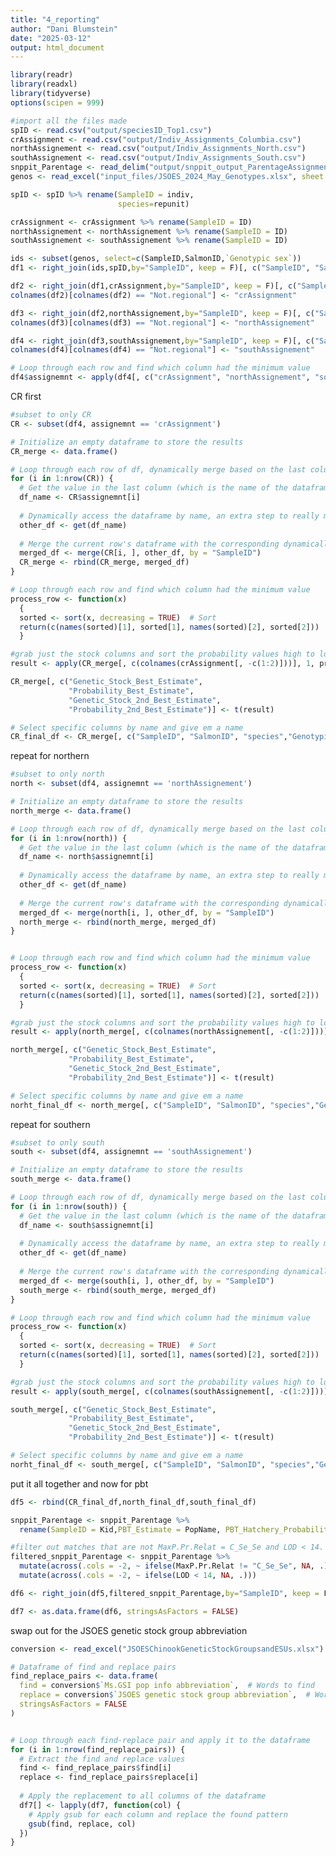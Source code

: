 ---
title: "4_reporting"
author: "Dani Blumstein"
date: "2025-03-12"
output: html_document
---

```{r}
library(readr)
library(readxl)
library(tidyverse)
options(scipen = 999)

#import all the files made
spID <- read.csv("output/speciesID_Top1.csv")
crAssignment <- read.csv("output/Indiv_Assignments_Columbia.csv")
northAssignement <- read.csv("output/Indiv_Assignments_North.csv")
southAssignement <- read.csv("output/Indiv_Assignments_South.csv")
snppit_Parentage <- read_delim("output/snppit_output_ParentageAssignments.txt", delim = "\t", escape_double = FALSE, trim_ws = TRUE)
genos <- read_excel("input_files/JSOES_2024_May_Genotypes.xlsx", sheet = "Ots334")
```

```{r}
spID <- spID %>% rename(SampleID = indiv,
                        species=repunit)

crAssignment <- crAssignment %>% rename(SampleID = ID)
northAssignement <- northAssignement %>% rename(SampleID = ID)
southAssignement <- southAssignement %>% rename(SampleID = ID)

ids <- subset(genos, select=c(SampleID,SalmonID,`Genotypic sex`))
df1 <- right_join(ids,spID,by="SampleID", keep = F)[, c("SampleID", "SalmonID", "Genotypic sex","species", "rep_pofz")]

df2 <- right_join(df1,crAssignment,by="SampleID", keep = F)[, c("SampleID", "SalmonID", "Genotypic sex","species", "Not.regional" )]
colnames(df2)[colnames(df2) == "Not.regional"] <- "crAssignment"

df3 <- right_join(df2,northAssignement,by="SampleID", keep = F)[, c("SampleID", "SalmonID","Genotypic sex", "species","crAssignment", "Not.regional" )]
colnames(df3)[colnames(df3) == "Not.regional"] <- "northAssignement"

df4 <- right_join(df3,southAssignement,by="SampleID", keep = F)[, c("SampleID", "SalmonID", "Genotypic sex","species","crAssignment", "northAssignement","Not.regional" )]
colnames(df4)[colnames(df4) == "Not.regional"] <- "southAssignement"

# Loop through each row and find which column had the minimum value
df4$assignemnt <- apply(df4[, c("crAssignment", "northAssignement", "southAssignement")], 1, function(x) names(x)[which.min(x)])

```

CR first
```{r}
#subset to only CR
CR <- subset(df4, assignemnt == 'crAssignment')

# Initialize an empty dataframe to store the results
CR_merge <- data.frame()

# Loop through each row of df, dynamically merge based on the last column, the region
for (i in 1:nrow(CR)) {
  # Get the value in the last column (which is the name of the dataframe to merge with)
  df_name <- CR$assignemnt[i]
  
  # Dynamically access the dataframe by name, an extra step to really make sure you are woking with the right region
  other_df <- get(df_name)
  
  # Merge the current row's dataframe with the corresponding dynamically selected dataframe on SampleID
  merged_df <- merge(CR[i, ], other_df, by = "SampleID")
  CR_merge <- rbind(CR_merge, merged_df)
}

# Loop through each row and find which column had the minimum value
process_row <- function(x) 
  {
  sorted <- sort(x, decreasing = TRUE)  # Sort
  return(c(names(sorted)[1], sorted[1], names(sorted)[2], sorted[2]))
  }

#grab just the stock columns and sort the probability values high to low and grab the two highest probabilities 
result <- apply(CR_merge[, c(colnames(crAssignment[, -c(1:2)]))], 1, process_row)

CR_merge[, c("Genetic_Stock_Best_Estimate",
             "Probability_Best_Estimate",
             "Genetic_Stock_2nd_Best_Estimate",
             "Probability_2nd_Best_Estimate")] <- t(result)

# Select specific columns by name and give em a name
CR_final_df <- CR_merge[, c("SampleID", "SalmonID", "species","Genotypic sex", "Genetic_Stock_Best_Estimate", "Probability_Best_Estimate", "Genetic_Stock_2nd_Best_Estimate","Probability_2nd_Best_Estimate")]
```

repeat for northern
```{r}
#subset to only north
north <- subset(df4, assignemnt == 'northAssignement')

# Initialize an empty dataframe to store the results
north_merge <- data.frame()

# Loop through each row of df, dynamically merge based on the last column, the region
for (i in 1:nrow(north)) {
  # Get the value in the last column (which is the name of the dataframe to merge with)
  df_name <- north$assignemnt[i]
  
  # Dynamically access the dataframe by name, an extra step to really make sure you are woking with the right region
  other_df <- get(df_name)
  
  # Merge the current row's dataframe with the corresponding dynamically selected dataframe on SampleID
  merged_df <- merge(north[i, ], other_df, by = "SampleID")
  north_merge <- rbind(north_merge, merged_df)
}


# Loop through each row and find which column had the minimum value
process_row <- function(x) 
  {
  sorted <- sort(x, decreasing = TRUE)  # Sort
  return(c(names(sorted)[1], sorted[1], names(sorted)[2], sorted[2]))
  }

#grab just the stock columns and sort the probability values high to low and grab the two highest probabilities 
result <- apply(north_merge[, c(colnames(northAssignement[, -c(1:2)]))], 1, process_row)

north_merge[, c("Genetic_Stock_Best_Estimate",
             "Probability_Best_Estimate",
             "Genetic_Stock_2nd_Best_Estimate",
             "Probability_2nd_Best_Estimate")] <- t(result)

# Select specific columns by name and give em a name
norht_final_df <- north_merge[, c("SampleID", "SalmonID", "species","Genotypic sex", "Genetic_Stock_Best_Estimate", "Probability_Best_Estimate", "Genetic_Stock_2nd_Best_Estimate","Probability_2nd_Best_Estimate")]
```

repeat for southern
```{r}
#subset to only south
south <- subset(df4, assignemnt == 'southAssignement')

# Initialize an empty dataframe to store the results
south_merge <- data.frame()

# Loop through each row of df, dynamically merge based on the last column, the region
for (i in 1:nrow(south)) {
  # Get the value in the last column (which is the name of the dataframe to merge with)
  df_name <- south$assignemnt[i]
  
  # Dynamically access the dataframe by name, an extra step to really make sure you are woking with the right region
  other_df <- get(df_name)
  
  # Merge the current row's dataframe with the corresponding dynamically selected dataframe on SampleID
  merged_df <- merge(south[i, ], other_df, by = "SampleID")
  south_merge <- rbind(south_merge, merged_df)
}

# Loop through each row and find which column had the minimum value
process_row <- function(x) 
  {
  sorted <- sort(x, decreasing = TRUE)  # Sort
  return(c(names(sorted)[1], sorted[1], names(sorted)[2], sorted[2]))
  }

#grab just the stock columns and sort the probability values high to low and grab the two highest probabilities 
result <- apply(south_merge[, c(colnames(southAssignement[, -c(1:2)]))], 1, process_row)

south_merge[, c("Genetic_Stock_Best_Estimate",
             "Probability_Best_Estimate",
             "Genetic_Stock_2nd_Best_Estimate",
             "Probability_2nd_Best_Estimate")] <- t(result)

# Select specific columns by name and give em a name
norht_final_df <- south_merge[, c("SampleID", "SalmonID", "species","Genotypic sex", "Genetic_Stock_Best_Estimate", "Probability_Best_Estimate", "Genetic_Stock_2nd_Best_Estimate","Probability_2nd_Best_Estimate")]
```



put it all together and now for pbt
```{r}
df5 <- rbind(CR_final_df,north_final_df,south_final_df)

snppit_Parentage <- snppit_Parentage %>% 
  rename(SampleID = Kid,PBT_Estimate = PopName, PBT_Hatchery_Probability = P.Pr.Max)

#filter out matches that are not MaxP.Pr.Relat = C_Se_Se and LOD < 14. keep the scond column though becuase that has the sampleID
filtered_snppit_Parentage <- snppit_Parentage %>%
  mutate(across(.cols = -2, ~ ifelse(MaxP.Pr.Relat != "C_Se_Se", NA, .))) %>%
  mutate(across(.cols = -2, ~ ifelse(LOD < 14, NA, .)))

df6 <- right_join(df5,filtered_snppit_Parentage,by="SampleID", keep = F)[,  c("SampleID", "SalmonID","Genotypic sex", "species", "Genetic_Stock_Best_Estimate", "Probability_Best_Estimate", "Genetic_Stock_2nd_Best_Estimate","Probability_2nd_Best_Estimate", "PBT_Estimate","PBT_Hatchery_Probability")]

df7 <- as.data.frame(df6, stringsAsFactors = FALSE)
```

swap out for the JSOES genetic stock group abbreviation
```{r}
conversion <- read_excel("JSOESChinookGeneticStockGroupsandESUs.xlsx")

# Dataframe of find and replace pairs
find_replace_pairs <- data.frame(
  find = conversion$`Ms.GSI pop info abbreviation`,  # Words to find
  replace = conversion$`JSOES genetic stock group abbreviation`,  # Words to replace with
  stringsAsFactors = FALSE
)


# Loop through each find-replace pair and apply it to the dataframe
for (i in 1:nrow(find_replace_pairs)) {
  # Extract the find and replace values
  find <- find_replace_pairs$find[i]
  replace <- find_replace_pairs$replace[i]
  
  # Apply the replacement to all columns of the dataframe
  df7[] <- lapply(df7, function(col) {
    # Apply gsub for each column and replace the found pattern
    gsub(find, replace, col)
  })
}
```

